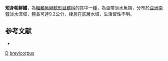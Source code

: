 {{Speciesbox
| taxon = Coreobagrus brevicorpus
| binomial_authority = [[Mori|Mori]], 1936
| status = NE
| status_system = IUCN3.1
| synonyms = *''Pseudobagrus brevicorpus'', <small>Mori, 1936</small>
}}
'''短身朝鮮鱨'''，為[[輻鰭魚綱|輻鰭魚綱]][[鯰形目|鯰形目]][[鱨科|鱨科]]的其中一[[種|種]]，為溫帶淡水魚類，分布於[[亞洲|亞洲]][[南韓|南韓]]淡水流域，體長可達9.2公分，棲息在底層水域，生活習性不明。

==参考文献==
*{{FishBase_species|genus=Coreobagrus|species=brevicorpus|year=2015|month=4}}

{{Taxonbar}}
[[Category:1936年描述的鱼类|D]]
[[Category:朝鮮鱨屬|brevicorpus]]